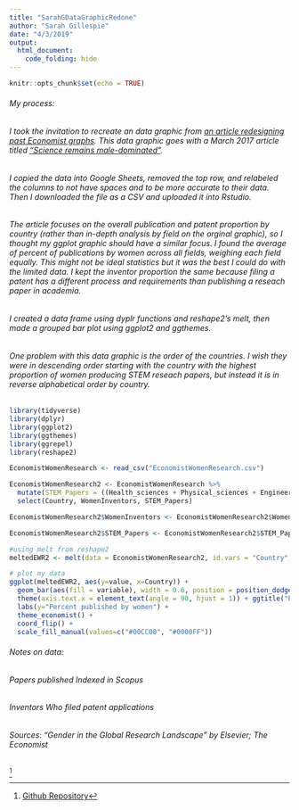 ```yaml
---
title: "SarahGDataGraphicRedone"
author: "Sarah Gillespie"
date: "4/3/2019"
output: 
  html_document:
    code_folding: hide
---
```


```r
knitr::opts_chunk$set(echo = TRUE)
```

###### My process:
###### I took the invitation to recreate an data graphic from [an article redesigning past Economist graphs](https://medium.economist.com/mistakes-weve-drawn-a-few-8cdd8a42d368). This data graphic goes with a March 2017 article titled ["Science remains male-dominated"](https://www.economist.com/science-and-technology/2017/03/11/science-remains-male-dominated).

###### I copied the data into Google Sheets, removed the top row, and relabeled the columns to not have spaces and to be more accurate to their data. Then I downloaded the file as a CSV and uploaded it into Rstudio.

###### The article focuses on the overall publication and patent proportion by country (rather than in-depth analysis by field on the orginal graphic), so I thought my ggplot graphic should have a similar focus. I found the average of percent of publications by women across all fields, weighing each field equally. This might not be ideal statistics but it was the best I could do with the limited data. I kept the inventor proportion the same because filing a patent has a different process and requirements than publishing a reseach paper in academia.

###### I created a data frame using dyplr functions and reshape2's melt, then made a grouped bar plot using ggplot2 and ggthemes.

###### One problem with this data graphic is the order of the countries. I wish they were in descending order starting with the country with the highest proportion of women producing STEM reseach papers, but instead it is in reverse alphabetical order by country.

```r
library(tidyverse)
library(dplyr)
library(ggplot2)
library(ggthemes)
library(ggrepel)
library(reshape2)

EconomistWomenResearch <- read_csv("EconomistWomenResearch.csv")

EconomistWomenResearch2 <- EconomistWomenResearch %>%
  mutate(STEM_Papers = ((Health_sciences + Physical_sciences + Engineering + Computer_science_math)/4)) %>%
  select(Country, WomenInventors, STEM_Papers)

EconomistWomenResearch2$WomenInventors <- EconomistWomenResearch2$WomenInventors * 100

EconomistWomenResearch2$STEM_Papers <- EconomistWomenResearch2$STEM_Papers * 100

#using melt from reshape2
meltedEWR2 <- melt(data = EconomistWomenResearch2, id.vars = "Country", measure.vars = c("WomenInventors", "STEM_Papers"))
```

```r
# plot my data
ggplot(meltedEWR2, aes(y=value, x=Country)) + 
  geom_bar(aes(fill = variable), width = 0.6, position = position_dodge(width=0.6), stat="identity") +
  theme(axis.text.x = element_text(angle = 90, hjust = 1)) + ggtitle("Papers and Patents Published by Women") +
  labs(y="Percent published by women") + 
  theme_economist() +
  coord_flip() +
  scale_fill_manual(values=c("#00CC00", "#0000FF"))

```

###### Notes on data:
###### Papers published	Indexed in Scopus			
###### Inventors	Who filed patent applications			
				
###### Sources: "Gender in the Global Research Landscape" by Elsevier; The Economist				

^[[Github Repository](https://github.com/SarahGillespie/EconomistGraphicRedone)]
